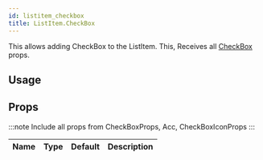 ```yaml
---
id: listitem_checkbox
title: ListItem.CheckBox
---
```



This allows adding CheckBox to the ListItem.
This, Receives all [CheckBox](checkbox#props) props.

## Usage

## Props

:::note
Include all props from CheckBoxProps, Acc, CheckBoxIconProps
:::

<div class='table-responsive'>

| Name | Type | Default | Description |
| ---- | ---- | ------- | ----------- |

</div>
